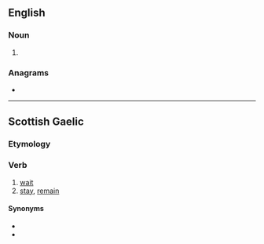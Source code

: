{{also|féith}}

==English==

===Noun===
{{en-noun}}

# {{obsolete spelling of|faith|lang=en}}

===Anagrams===
* {{l|en|thief}}

----

==Scottish Gaelic==

===Etymology===
{{rfe|lang=gd}}

===Verb===
{{gd-verb|past=dh'fheith|fut=feithidh|vn=feitheamh|pp=feithte}}

# [[wait]]
# [[stay]], [[remain]]

====Synonyms====
* {{l|gd|fan}}
* {{l|gd|fuirich}}
